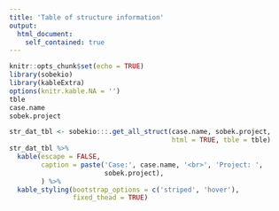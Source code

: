 ---
title: 'Table of structure information'
output:
  html_document:
    self_contained: true
---

```{r setup, include=FALSE}
knitr::opts_chunk$set(echo = TRUE)
library(sobekio)
library(kableExtra)
options(knitr.kable.NA = '')
tble
case.name
sobek.project
```
<script>
$(document).ready(function(){
    $('[data-toggle="popover"]').popover(); 
});
</script>


```{r echo=FALSE, message=TRUE, warning=TRUE}
str_dat_tbl <- sobekio:::.get_all_struct(case.name, sobek.project,
                                         html = TRUE, tble = tble)
str_dat_tbl %>%
  kable(escape = FALSE,
        caption = paste('Case:', case.name, '<br>', 'Project: ',
                        sobek.project),
        ) %>%
  kable_styling(bootstrap_options = c('striped', 'hover'),
                fixed_thead = TRUE)
```